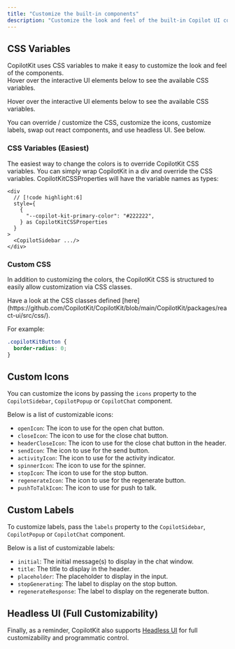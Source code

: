 ```yaml
---
title: "Customize the built-in components"
description: "Customize the look and feel of the built-in Copilot UI components."
---
```


## CSS Variables

<CopilotKitCSS />

CopilotKit uses CSS variables to make it easy to customize the look and feel of the components.<br/>
Hover over the interactive UI elements below to see the available CSS variables.

<Callout type="info">
  Hover over the interactive UI elements below to see the available CSS variables.
</Callout>

<InteractiveCSSInspector />

You can override / customize the CSS, customize the icons, customize labels, swap out react components, and use headless UI. See below.

### CSS Variables (Easiest)

The easiest way to change the colors is to override CopilotKit CSS variables. You can simply wrap CopilotKit in a div and override the CSS variables. CopilotKitCSSProperties will have the variable names as types:

```tsx
<div
  // [!code highlight:6]
  style={
    {
      "--copilot-kit-primary-color": "#222222",
    } as CopilotKitCSSProperties
  }
>
  <CopilotSidebar .../>
</div>
```

### Custom CSS

In addition to customizing the colors, the CopilotKit CSS is structured to easily allow customization via CSS classes.

<Callout>
Have a look at the CSS classes defined [here](https://github.com/CopilotKit/CopilotKit/blob/main/CopilotKit/packages/react-ui/src/css/).
</Callout>

For example:

```css title="globals.css"
.copilotKitButton {
  border-radius: 0;
}
```

## Custom Icons

You can customize the icons by passing the `icons` property to the `CopilotSidebar`, `CopilotPopup` or `CopilotChat` component.

Below is a list of customizable icons:

- `openIcon`: The icon to use for the open chat button.
- `closeIcon`: The icon to use for the close chat button.
- `headerCloseIcon`: The icon to use for the close chat button in the header.
- `sendIcon`: The icon to use for the send button.
- `activityIcon`: The icon to use for the activity indicator.
- `spinnerIcon`: The icon to use for the spinner.
- `stopIcon`: The icon to use for the stop button.
- `regenerateIcon`: The icon to use for the regenerate button.
- `pushToTalkIcon`: The icon to use for push to talk.

## Custom Labels

To customize labels, pass the `labels` property to the `CopilotSidebar`, `CopilotPopup` or `CopilotChat` component.

Below is a list of customizable labels:

- `initial`: The initial message(s) to display in the chat window.
- `title`: The title to display in the header.
- `placeholder`: The placeholder to display in the input.
- `stopGenerating`: The label to display on the stop button.
- `regenerateResponse`: The label to display on the regenerate button.

## Headless UI (Full Customizability)

Finally, as a reminder, CopilotKit also supports [Headless UI](/guides/custom-look-and-feel/headless-ui) for full customizability and programmatic control.
